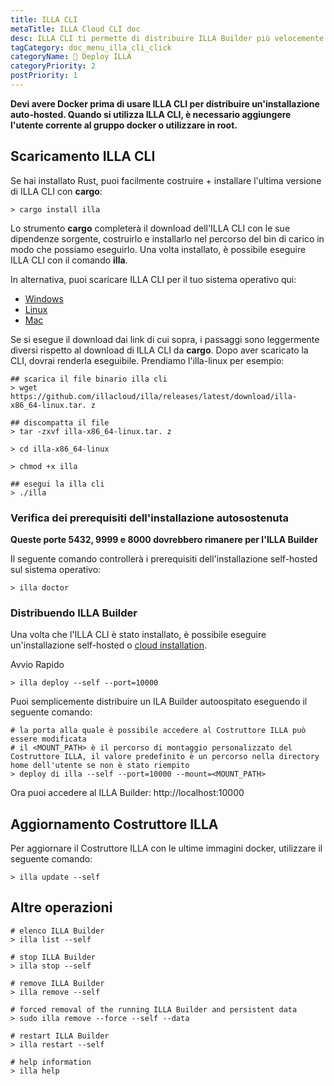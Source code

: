 ```yaml
---
title: ILLA CLI
metaTitle: ILLA Cloud CLI doc
desc: ILLA CLI ti permette di distribuire ILLA Builder più velocemente della tua immaginazione.
tagCategory: doc_menu_illa_cli_click
categoryName: 👷 Deploy ILLA
categoryPriority: 2
postPriority: 1
---
```


**Devi avere Docker prima di usare ILLA CLI per distribuire un'installazione auto-hosted. Quando si utilizza ILLA CLI, è necessario aggiungere l'utente corrente al gruppo docker o utilizzare in root.**

## Scaricamento ILLA CLI

Se hai installato Rust, puoi facilmente costruire + installare l'ultima versione di ILLA CLI con **cargo**:

```
> cargo install illa
```

Lo strumento **cargo** completerà il download dell'ILLA CLI con le sue dipendenze sorgente, costruirlo e installarlo nel percorso del bin di carico in modo che possiamo eseguirlo.
Una volta installato, è possibile eseguire ILLA CLI con il comando **illa**.

In alternativa, puoi scaricare ILLA CLI per il tuo sistema operativo qui:

-   [Windows](https://github.com/illacloud/illa/releases/latest/download/illa-x86_64-win.zip)
-   [Linux](https://github.com/illacloud/illa/releases/latest/download/illa-x86_64-linux.tar.gz)
-   [Mac](https://github.com/illacloud/illa/releases/latest/download/illa-x86_64-macos.tar.gz)

Se si esegue il download dai link di cui sopra, i passaggi sono leggermente diversi rispetto al download di ILLA CLI da **cargo**. Dopo aver scaricato la CLI, dovrai renderla eseguibile. Prendiamo l'illa-linux per esempio:

```
## scarica il file binario illa cli
> wget https://github.com/illacloud/illa/releases/latest/download/illa-x86_64-linux.tar. z

## discompatta il file
> tar -zxvf illa-x86_64-linux.tar. z

> cd illa-x86_64-linux

> chmod +x illa

## esegui la illa cli
> ./illa

```

### Verifica dei prerequisiti dell'installazione autosostenuta

**Queste porte 5432, 9999 e 8000 dovrebbero rimanere per l'ILLA Builder**

Il seguente comando controllerà i prerequisiti dell'installazione self-hosted sul sistema operativo:

```
> illa doctor
```

### Distribuendo ILLA Builder

Una volta che l'ILLA CLI è stato installato, è possibile eseguire un'installazione self-hosted o [cloud installation](https://cloud.illacloud.com/).

Avvio Rapido

```
> illa deploy --self --port=10000
```

Puoi semplicemente distribuire un ILA Builder autoospitato eseguendo il seguente comando:

```
# la porta alla quale è possibile accedere al Costruttore ILLA può essere modificata
# il <MOUNT_PATH> è il percorso di montaggio personalizzato del Costruttore ILLA, il valore predefinito è un percorso nella directory home dell'utente se non è stato riempito
> deploy di illa --self --port=10000 --mount=<MOUNT_PATH>
```

Ora puoi accedere al ILLA Builder: http://localhost:10000

## Aggiornamento Costruttore ILLA

Per aggiornare il Costruttore ILLA con le ultime immagini docker, utilizzare il seguente comando:

```
> illa update --self
```

## Altre operazioni

```
# elenco ILLA Builder
> illa list --self

# stop ILLA Builder
> illa stop --self

# remove ILLA Builder
> illa remove --self

# forced removal of the running ILLA Builder and persistent data
> sudo illa remove --force --self --data

# restart ILLA Builder
> illa restart --self

# help information
> illa help
```
